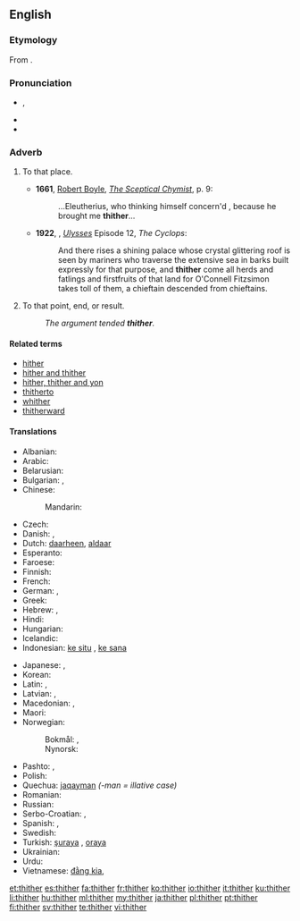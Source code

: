 ==English==

===Etymology===
From {{etyl|ang|en}} {{term|þider|lang=ang}}.

===Pronunciation===
* {{IPA|/θɪðəɹ/|/ðɪðəɹ/|lang=en}}, {{X-SAMPA|/TID@(r\)/|/DID@(r\)/}}
* {{audio|en-us-thither.ogg|Audio (US)}}
* {{rhymes|ɪðə(r)}}

===Adverb===
{{en-adv|-}}

# {{context|chiefly|literary|_|or|_|legal|dated|lang=en}} To that place.
#* '''1661''', [[w:Robert Boyle|Robert Boyle]], ''[[s:Sceptical Chymist|The Sceptical Chymist]]'', p. 9:
#*: ...Eleutherius, who thinking himself concern'd , because he brought me '''thither'''...
#* '''1922''', {{w|James Joyce}}, ''[[w:Ulysses (novel)|Ulysses]]'' Episode 12, ''The Cyclops'':
#*: And there rises a shining palace whose crystal glittering roof is seen by mariners who traverse the extensive sea in barks built expressly for that purpose, and '''thither''' come all herds and fatlings and firstfruits of that land for O'Connell Fitzsimon takes toll of them, a chieftain descended from chieftains.
# To that point, end, or result.
#: ''The argument tended '''thither'''.''

====Related terms====
* [[hither]]
* [[hither and thither]]
* [[hither, thither and yon]]
* [[thitherto]]
* [[whither]]
* [[thitherward]]

====Translations====
{{trans-top|to that place}}
* Albanian: {{t+|sq|andej}}
* Arabic: {{t-|ar|إلى هناك|tr='íla hunaak|sc=Arab}}
* Belarusian: {{t-|be|туды|tr=tudý|sc=Cyrl}}
* Bulgarian: {{t-|bg|натам|tr=natam|sc=Cyrl}}, {{t-|bg|нататък|tr=natatǎk|sc=Cyrl}}
* Chinese:
*: Mandarin: {{t|cmn|到那里|tr=dào nàlǐ|sc=Hani}}
* Czech: {{t+|cs|tam}}
* Danish: {{t-|da|did}}, {{t-|da|derhen}}
* Dutch: [[daarheen]], [[aldaar]]
* Esperanto: {{t-|eo|tien}}
* Faroese: {{t-|fo|hagar}}
* Finnish: {{t+|fi|sinne}}
* French: {{t+|fr|là}}
* German: {{t+|de|dorthin}}, {{t+|de|dahin}}
* Greek: {{t-|el|προς τα εκεί|tr=pros ta ekí|sc=Grek}}
* Hebrew: {{t+|he|שמה|tr=sháma}}, {{t-|he|‎לשם|tr=l'shám}}
* Hindi: {{t-|hi|उधर|tr=udhar|sc=Deva}}
* Hungarian: {{t+|hu|oda}}
* Icelandic: {{t+|is|þangað}}
* Indonesian: [[ke situ]] {{qualifier|less distant}}, [[ke sana]] {{qualifier|more distant}}
{{trans-mid}}
* Japanese: {{t+|ja|そこ|tr=sokó-e|alt=そこへ|sc=Jpan}}, {{t+|ja|あそこ|tr=asokó-e|alt=あそこへ|sc=Jpan}}
* Korean: {{t+|ko|저쪽|tr=jeojjok-euro|alt=저쪽으로|sc=Kore}}
* Latin: {{t-|la|illuc|alt=illūc}}, {{t-|la|eodem}}
* Latvian: {{t+|lv|tur}}, {{t-|lv|turp}}
* Macedonian: {{t-|mk|таму|tr=támu}}, {{t-|mk|натаму|tr=nátamu}}
* Maori: {{t|mi|ki reira}}
* Norwegian:
*: Bokmål: {{t+|nb|dit}}, {{t-|nb|dit hen}}
*: Nynorsk: {{t-|nn|dit}}
* Pashto: {{t+|ps|هلته|tr=halta}}, {{t-|ps|هورې|tr=hure}}
* Polish: {{t+|pl|tam}}
* Quechua: [[jaqayman]] ''(-man = illative case)''
* Romanian: {{t-|ro|încolo}}
* Russian: {{t+|ru|туда|tr=tudá}}
* Serbo-Croatian: {{t-|sh|tamo}}, {{t-|sh|onamo}}
* Spanish: {{t-|es|por allí}}, {{t-|es|hacia allá}}
* Swedish: {{t+|sv|dit}}
* Turkish: [[şuraya]] {{qualifier|less distant}}, [[oraya]] {{qualifier|more distant}}
* Ukrainian: {{t-|uk|туди|tr=tudý|sc=Cyrl}}
* Urdu: {{t-|ur|ادهر|tr=udhar|sc=ur-Arab}}
* Vietnamese: [[đằng kia]], {{t-|vi|đằng kia}}
{{trans-bottom}}

[[et:thither]]
[[es:thither]]
[[fa:thither]]
[[fr:thither]]
[[ko:thither]]
[[io:thither]]
[[it:thither]]
[[ku:thither]]
[[li:thither]]
[[hu:thither]]
[[ml:thither]]
[[my:thither]]
[[ja:thither]]
[[pl:thither]]
[[pt:thither]]
[[fi:thither]]
[[sv:thither]]
[[te:thither]]
[[vi:thither]]